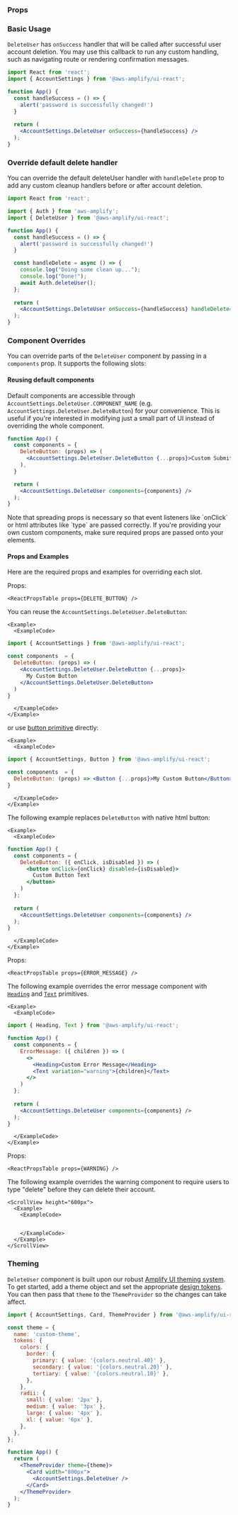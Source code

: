 

### Props

<ReactPropsTable props={DELETE_USER} />

### Basic Usage

`DeleteUser` has `onSuccess` handler that will be called after successful user account deletion. You may use this callback to run any custom handling, such as navigating route or rendering confirmation messages.

<Example>
  <ExampleCode>

```jsx
import React from 'react';
import { AccountSettings } from '@aws-amplify/ui-react';

function App() {
  const handleSuccess = () => {
    alert('password is successfully changed!')
  }
  
  return (
    <AccountSettings.DeleteUser onSuccess={handleSuccess} />
  );
}
```

  </ExampleCode>
</Example>

### Override default delete handler
You can override the default deleteUser handler with `handleDelete` prop to add any custom cleanup handlers before or after account deletion.

<Example>
  <ExampleCode>

```jsx
import React from 'react';

import { Auth } from 'aws-amplify';
import { DeleteUser } from '@aws-amplify/ui-react';

function App() {
  const handleSuccess = () => {
    alert('password is successfully changed!')
  }

  const handleDelete = async () => {
    console.log("Doing some clean up...");
    console.log("Done!");
    await Auth.deleteUser();
  };  
      
  return (
    <AccountSettings.DeleteUser onSuccess={handleSuccess} handleDelete={handleDelete} />
  );
}
```

  </ExampleCode>
</Example>

### Component Overrides

You can override parts of the `DeleteUser` component by passing in a `components` prop. It supports the following slots:

<ReactPropsTable props={OVERRIDES} />


#### Reusing default components

Default components are accessible through `AccountSettings.DeleteUser.COMPONENT_NAME` (e.g. `AccountSettings.DeleteUser.DeleteButton`) for your convenience. This is useful if you're interested in modifying just a small part of UI instead of overriding the whole component.

<Example>
  <ExampleCode>

```jsx
function App() {
  const components = {
    DeleteButton: (props) => (
      <AccountSettings.DeleteUser.DeleteButton {...props}>Custom Submit Button</AccountSettings.DeleteUser.DeleteButton>
    ),
  }

  return (
    <AccountSettings.DeleteUser components={components} />
  );
}
```

  </ExampleCode>
</Example>


<Alert variation="warning">
Note that spreading props is necessary so that event listeners like `onClick` or html attributes like `type` are passed correctly. If you're providing your own custom components, make sure required props are passed onto your elements.
</Alert>

#### Props and Examples

Here are the required props and examples for overriding each slot.

<Expander type="single">
  <ExpanderItem title="DeleteButton" value="delete-button">

Props:

    <ReactPropsTable props={DELETE_BUTTON} />

You can reuse the `AccountSettings.DeleteUser.DeleteButton`:

    <Example>
      <ExampleCode>

```jsx
import { AccountSettings } from '@aws-amplify/ui-react';

const components  = {
  DeleteButton: (props) => (
    <AccountSettings.DeleteUser.DeleteButton {...props}>
      My Custom Button
    </AccountSettings.DeleteUser.DeleteButton>
  )
}
```

      </ExampleCode>
    </Example>

or use [button primitive](/components/button) directly:

    <Example>
      <ExampleCode>

```jsx
import { AccountSettings, Button } from '@aws-amplify/ui-react';

const components  = {
  DeleteButton: (props) => <Button {...props}>My Custom Button</Button>
}
```

      </ExampleCode>
    </Example>

The following example replaces `DeleteButton` with native html button:

    <Example>
      <ExampleCode>

```jsx
function App() {
  const components = {
    DeleteButton: ({ onClick, isDisabled }) => (
      <button onClick={onClick} disabled={isDisabled}>
        Custom Button Text
      </button>
    )
  };
  
  return (
    <AccountSettings.DeleteUser components={components} />
  );
}
```

      </ExampleCode>
    </Example>

  </ExpanderItem>
  <ExpanderItem title="ErrorMessage" value="error-message">

Props:

    <ReactPropsTable props={ERROR_MESSAGE} />

The following example overrides the error message component with [`Heading`](/components/heading) and [`Text`](/components/text) primitives.

    <Example>
      <ExampleCode>

```jsx
import { Heading, Text } from '@aws-amplify/ui-react';

function App() {
  const components = {
    ErrorMessage: ({ children }) => (
      <>
        <Heading>Custom Error Message</Heading>
        <Text variation="warning">{children}</Text>
      </>
    )
  };
  
  return (
    <AccountSettings.DeleteUser components={components} />
  );
}
```

      </ExampleCode>
    </Example>
  </ExpanderItem>
  <ExpanderItem title="WarningView" value="warning-view">

Props:

    <ReactPropsTable props={WARNING} />

The following example overrides the warning component to require users to type "delete" before they can delete their account.

    <ScrollView height="600px">
      <Example>
        <ExampleCode>
  
```jsx{10-37,48} file=../../../../../../../examples/next/pages/ui/components/account-settings/delete-user-with-overrides/index.page.tsx#L1-L72

```

        </ExampleCode>
      </Example>
    </ScrollView>
  </ExpanderItem>
</Expander>

### Theming

`DeleteUser` component is built upon our robust [Amplify UI theming system](../../theming). To get started, add a theme object and set the appropriate [design tokens](../../theming#design-tokens). You can then pass that `theme` to the `ThemeProvider` so the changes can take affect.

<Example>
  <ExampleCode>

```jsx
import { AccountSettings, Card, ThemeProvider } from '@aws-amplify/ui-react';

const theme = {
  name: 'custom-theme',
  tokens: {
    colors: {
      border: {
        primary: { value: '{colors.neutral.40}' },
        secondary: { value: '{colors.neutral.20}' },
        tertiary: { value: '{colors.neutral.10}' },
      },
    },
    radii: {
      small: { value: '2px' },
      medium: { value: '3px' },
      large: { value: '4px' },
      xl: { value: '6px' },
    },
  },
};

function App() {
  return (
    <ThemeProvider theme={theme}>
      <Card width="800px">
        <AccountSettings.DeleteUser />
      </Card>
    </ThemeProvider>
  );
}
```

  </ExampleCode>
</Example>
